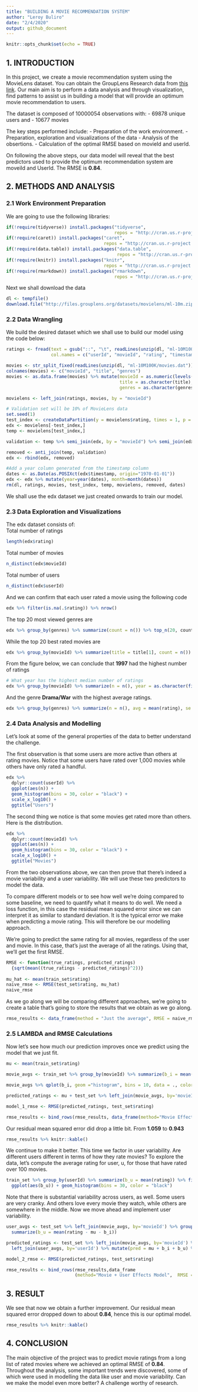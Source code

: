 ```yaml
---
title: "BUILDING A MOVIE RECOMMENDATION SYSTEM"
author: "Leroy Buliro"
date: "2/4/2020"
output: github_document
---
```


```r
knitr::opts_chunk$set(echo = TRUE)
```

## 1. INTRODUCTION

In this project, we create a movie recommendation system using the MovieLens dataset. You can obtain the GroupLens Research data from [this link](http://files.grouplens.org/datasets/movielens/ml-10m.zip).  Our main aim is to perform a data analysis and through visualization, find patterns to assist us in building a model that will provide an optimum movie recommendation to users.  

The dataset is composed of 10000054 observations with:
- 69878 unique users and
- 10677 movies
 
The key steps performed include:
- Preparation of the work environment.
- Preparation, exploration and visualizations of the data
- Analysis of the obsertions.
- Calculation of the optimal RMSE based on movieId and userId.

On following the above steps, our data model will reveal that the best predictors used to provide the optimum recommendation system are moveiId and UserId. The RMSE is **0.84**.


## 2. METHODS AND ANALYSIS

### 2.1 Work Environment Preparation

We are going to use the following libraries:

```r
if(!require(tidyverse)) install.packages("tidyverse", 
                                         repos = "http://cran.us.r-project.org")
if(!require(caret)) install.packages("caret", 
                                     repos = "http://cran.us.r-project.org")
if(!require(data.table)) install.packages("data.table", 
                                          repos = "http://cran.us.r-project.org")
if(!require(knitr)) install.packages("knitr", 
                                     repos = "http://cran.us.r-project.org")
if(!require(rmarkdown)) install.packages("rmarkdown", 
                                         repos = "http://cran.us.r-project.org")

```
  
Next we shall download the data

```r
dl <- tempfile()
download.file("http://files.grouplens.org/datasets/movielens/ml-10m.zip", dl)
```


### 2.2 Data Wrangling

We build the desired dataset which we shall use to build our model using the code below:  
```r
ratings <- fread(text = gsub("::", "\t", readLines(unzip(dl, "ml-10M100K/ratings.dat"))),
                 col.names = c("userId", "movieId", "rating", "timestamp"))

movies <- str_split_fixed(readLines(unzip(dl, "ml-10M100K/movies.dat")), "\\::", 3)
colnames(movies) <- c("movieId", "title", "genres")
movies <- as.data.frame(movies) %>% mutate(movieId = as.numeric(levels(movieId))[movieId],
                                           title = as.character(title),
                                           genres = as.character(genres))

movielens <- left_join(ratings, movies, by = "movieId")

# Validation set will be 10% of MovieLens data
set.seed(1)
test_index <- createDataPartition(y = movielens$rating, times = 1, p = 0.1, list = FALSE)
edx <- movielens[-test_index,]
temp <- movielens[test_index,]

validation <- temp %>% semi_join(edx, by = "movieId") %>% semi_join(edx, by = "userId")

removed <- anti_join(temp, validation)
edx <- rbind(edx, removed)

#Add a year column generated from the timestamp column
dates <- as.Date(as.POSIXct(edx$timestamp, origin="1970-01-01"))
edx <- edx %>% mutate(year=year(dates), month=month(dates))
rm(dl, ratings, movies, test_index, temp, movielens, removed, dates)
```

We shall use the edx dataset we just created onwards to train our model.


### 2.3 Data Exploration and Visualizations

The edx dataset consists of:  
Total number of ratings  
```r
length(edx$rating)
```

Total number of movies  
```r
n_distinct(edx$movieId)
```

Total number of users  
```r
n_distinct(edx$userId)
```

And we can confirm that each user rated a movie using the following code  
```r
edx %>% filter(is.na(.$rating)) %>% nrow()
```

The top 20 most viewed genres are  
```r
edx %>% group_by(genres) %>% summarize(count = n()) %>% top_n(20, count) %>% arrange(desc(count)) %>% as.data.frame()
```

While the top 20 best rated movies are  
```r
edx %>% group_by(movieId) %>% summarize(title = title[1], count = n()) %>% top_n(20, count) %>%  arrange(desc(count)) %>% select(-movieId) %>% as.data.frame()
```

From the figure below, we can conclude that **1997** had the highest number of ratings  
```r
# What year has the highest median number of ratings
edx %>% group_by(movieId) %>% summarize(n = n(), year = as.character(first(year))) %>% qplot(year, n, data = ., geom = "boxplot") + coord_trans(y = "sqrt") + theme(axis.text.x = element_text(angle = 90, hjust = 1))
```

And the genre **Drama/War** with the highest average ratings.  
```r
edx %>% group_by(genres) %>% summarize(n = n(), avg = mean(rating), se = sd(rating)/sqrt(n())) %>% filter(n >= 100000) %>% mutate(genres = reorder(genres, avg)) %>% ggplot(aes(x = genres, y = avg, ymin = avg - 2*se, ymax = avg + 2*se)) + geom_point() + geom_errorbar() + theme(axis.text.x = element_text(angle = 90, hjust = 1))
```


### 2.4 Data Analysis and Modelling

Let's look at some of the general properties of the data to better understand the challenge.

The first observation is that some users are more active than others at rating movies.
Notice that some users have rated over 1,000 movies while others have only rated a handful.  
```r
edx %>%
  dplyr::count(userId) %>% 
  ggplot(aes(n)) + 
  geom_histogram(bins = 30, color = "black") + 
  scale_x_log10() +
  ggtitle("Users")
```

The second thing we notice is that some movies get rated more than others. Here is the distribution.  
```r
edx %>% 
  dplyr::count(movieId) %>% 
  ggplot(aes(n)) + 
  geom_histogram(bins = 30, color = "black") + 
  scale_x_log10() + 
  ggtitle("Movies")
```


From the two observations above, we can then prove that there's indeed a movie variability and a user variability. We will use these two predictors to model the data. 

To compare different models or to see how well we're doing compared to some baseline, we need to quantify what it means to do well. We need a loss function, in this case the residual mean squared error since we can interpret it as similar to standard deviation. It is the typical error we make when predicting a movie rating. This will therefore be our modelling approach. 

We're going to predict the same rating for all movies, regardless of the user and movie. In this case, that's just the average of all the ratings. Using that, we'll get the first RMSE.

```r
RMSE <- function(true_ratings, predicted_ratings)
  {sqrt(mean((true_ratings - predicted_ratings)^2))}
  
mu_hat <- mean(train_set$rating)
naive_rmse <- RMSE(test_set$rating, mu_hat)
naive_rmse
```

As we go along we will be comparing different approaches, we're going to create a table that's going to store the results that we obtain as we go along. 

```r
rmse_results <- data_frame(method = "Just the average", RMSE = naive_rmse)
```


### 2.5 LAMBDA and RMSE Calculations

Now let's see how much our prediction improves once we predict using the model that we just fit.

```r
mu <- mean(train_set$rating)

movie_avgs <- train_set %>% group_by(movieId) %>% summarize(b_i = mean(rating - mu))

movie_avgs %>% qplot(b_i, geom ="histogram", bins = 10, data = ., color = I("black"))

predicted_ratings <- mu + test_set %>% left_join(movie_avgs, by='movieId') %>% .$b_i

model_1_rmse <- RMSE(predicted_ratings, test_set$rating)

rmse_results <- bind_rows(rmse_results, data_frame(method="Movie Effect Model", RMSE = model_1_rmse ))
```

Our residual mean squared error did drop a little bit. From **1.059** to **0.943**
```r
rmse_results %>% knitr::kable()
```

We continue to make it better. This time we factor in user variability. Are different users different in terms of how they rate movies? To explore the data, let's compute the average rating for user, u, for those that have rated over 100 movies.

```r
train_set %>% group_by(userId) %>% summarize(b_u = mean(rating)) %>% filter(n()>=100) %>%
  ggplot(aes(b_u)) + geom_histogram(bins = 30, color = "black")
```

Note that there is substantial variability across users, as well. Some users are very cranky. And others love every movie they watch, while others are somewhere in the middle. Now we move ahead and implement user variability.

```r
user_avgs <- test_set %>% left_join(movie_avgs, by='movieId') %>% group_by(userId) %>%
  summarize(b_u = mean(rating - mu - b_i))

predicted_ratings <- test_set %>% left_join(movie_avgs, by='movieId') %>%
  left_join(user_avgs, by='userId') %>% mutate(pred = mu + b_i + b_u) %>% .$pred

model_2_rmse <- RMSE(predicted_ratings, test_set$rating)

rmse_results <- bind_rows(rmse_results,data_frame
                          (method="Movie + User Effects Model",  RMSE = model_2_rmse ))
```


## 3. RESULT

We see that now we obtain a further improvement. Our residual mean squared error dropped down to about **0.84**, hence this is our optimal model. 

```r
rmse_results %>% knitr::kable()
```


## 4. CONCLUSION

The main objective of the project was to predict movie ratings from a long list of rated movies where we achieved an optimal RMSE of **0.84**. Throughout the analysis, some important trends were discovered, some of which were used in modelling the data like user and movie variability. Can we make the model even more better? A challenge worthy of research. 

